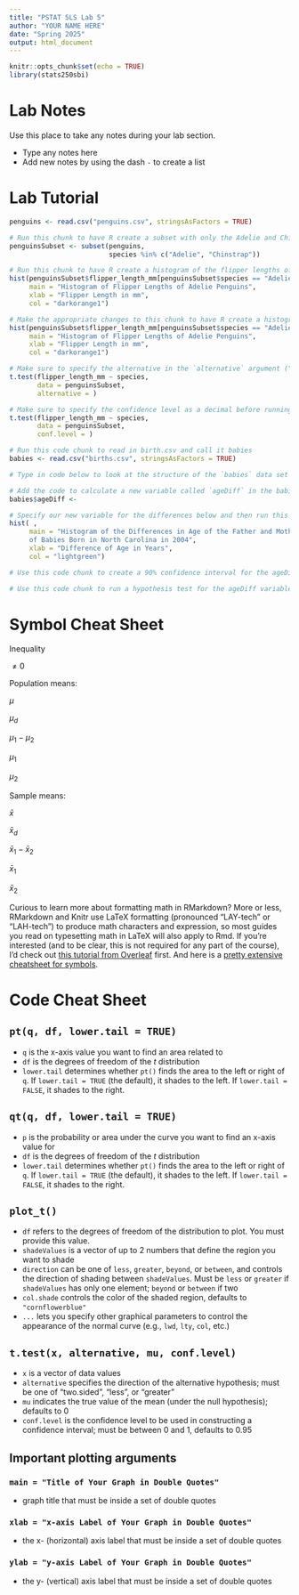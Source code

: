 ```yaml
---
title: "PSTAT 5LS Lab 5"
author: "YOUR NAME HERE"
date: "Spring 2025" 
output: html_document
---
```

```r
knitr::opts_chunk$set(echo = TRUE)
library(stats250sbi)
```

# Lab Notes

Use this place to take any notes during your lab section.

- Type any notes here
- Add new notes by using the dash `-` to create a list

# Lab Tutorial

```r
penguins <- read.csv("penguins.csv", stringsAsFactors = TRUE)

```

```r
# Run this chunk to have R create a subset with only the Adelie and Chinstrap penguins
penguinsSubset <- subset(penguins,
                         species %in% c("Adelie", "Chinstrap"))
```

```r
# Run this chunk to have R create a histogram of the flipper lengths of the Adelie penguins
hist(penguinsSubset$flipper_length_mm[penguinsSubset$species == "Adelie"],
     main = "Histogram of Flipper Lengths of Adelie Penguins",
     xlab = "Flipper Length in mm", 
     col = "darkorange1")

```

```r
# Make the appropriate changes to this chunk to have R create a histogram of the flipper lengths of the Chinstrap penguins
hist(penguinsSubset$flipper_length_mm[penguinsSubset$species == "Adelie"],
     main = "Histogram of Flipper Lengths of Adelie Penguins",
     xlab = "Flipper Length in mm", 
     col = "darkorange1")

```

```r
# Make sure to specify the alternative in the `alternative` argument ("two.sided", "less", "greater") before running this chunk
t.test(flipper_length_mm ~ species,
       data = penguinsSubset,
       alternative = )

```

```r
# Make sure to specify the confidence level as a decimal before running this chunk 
t.test(flipper_length_mm ~ species,
       data = penguinsSubset,
       conf.level = )

```

```r
# Run this code chunk to read in birth.csv and call it babies
babies <- read.csv("births.csv", stringsAsFactors = TRUE)

```

```r
# Type in code below to look at the structure of the `babies` data set


```

```r
# Add the code to calculate a new variable called `ageDiff` in the babies data set and then run this chunk. Don't forget that R needs you to specify the variables in dataset$variable format
babies$ageDiff <- 

```

```r
# Specify our new variable for the differences below and then run this code chunk to create a histogram of the ageDiff variable
hist( , 
     main = "Histogram of the Differences in Age of the Father and Mother
     of Babies Born in North Carolina in 2004",
     xlab = "Difference of Age in Years", 
     col = "lightgreen")
```

```r
# Use this code chunk to create a 90% confidence interval for the ageDiff variable


```

```r
# Use this code chunk to run a hypothesis test for the ageDiff variable


```

# Symbol Cheat Sheet

Inequality

$\neq 0$

Population means:

$\mu$

$\mu_d$

$\mu_1 - \mu_2$

$\mu_1$

$\mu_2$

Sample means:

$\bar{x}$

$\bar{x}_d$

$\bar{x}_1 - \bar{x}_2$

$\bar{x}_1$

$\bar{x}_2$

Curious to learn more about formatting math in RMarkdown? More or less, RMarkdown and Knitr use LaTeX formatting (pronounced "LAY-tech" or "LAH-tech") to produce math characters and expression, so most guides you read on typesetting math in LaTeX will also apply to Rmd. If you're interested (and to be clear, this is not required for any part of the course), I'd check out [this tutorial from Overleaf](https://www.overleaf.com/learn/latex/Mathematical_expressions) first. And here is a [pretty extensive cheatsheet for symbols](https://www.caam.rice.edu/~heinken/latex/symbols.pdf). 

# Code Cheat Sheet

## `pt(q, df, lower.tail = TRUE)`

- `q` is the x-axis value you want to find an area related to
- `df` is the degrees of freedom of the $t$ distribution
- `lower.tail` determines whether `pt()` finds the area to the left or right of `q`. If `lower.tail = TRUE` (the default), it shades to the left. If `lower.tail = FALSE`, it shades to the right.
  
## `qt(q, df, lower.tail = TRUE)`

- `p` is the probability or area under the curve you want to find an x-axis value for
- `df` is the degrees of freedom of the $t$ distribution
- `lower.tail` determines whether `pt()` finds the area to the left or right of `q`. If `lower.tail = TRUE` (the default), it shades to the left. If `lower.tail = FALSE`, it shades to the right.
  
## `plot_t()`

- `df` refers to the degrees of freedom of the distribution to plot. You must provide this value.
- `shadeValues` is a vector of up to 2 numbers that define the region you want to shade
- `direction` can be one of `less`, `greater`, `beyond`, or `between`, and controls the direction of shading between `shadeValues`. Must be `less` or `greater` if `shadeValues` has only one element; `beyond` or `between` if two
- `col.shade` controls the color of the shaded region, defaults to `"cornflowerblue"`
- `...` lets you specify other graphical parameters to control the appearance of the normal curve (e.g., `lwd`, `lty`, `col`, etc.)

## `t.test(x, alternative, mu, conf.level)`
- `x` is a vector of data values
- `alternative` specifies the direction of the alternative hypothesis; must be one of "two.sided", "less", or "greater"
- `mu` indicates the true value of the mean (under the null hypothesis); defaults to 0
- `conf.level` is the confidence level to be used in constructing a confidence interval; must be between 0 and 1, defaults to 0.95

## Important plotting arguments

### `main = "Title of Your Graph in Double Quotes"`

- graph title that must be inside a set of double quotes

### `xlab = "x-axis Label of Your Graph in Double Quotes"`

- the x- (horizontal) axis label that must be inside a set of double quotes

### `ylab = "y-axis Label of Your Graph in Double Quotes"`

- the y- (vertical) axis label that must be inside a set of double quotes
